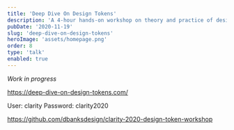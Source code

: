 ```yaml
---
title: 'Deep Dive On Design Tokens'
description: 'A 4-hour hands-on workshop on theory and practice of design tokens presented virtually at Clarity 2020.'
pubDate: '2020-11-19'
slug: 'deep-dive-on-design-tokens'
heroImage: 'assets/homepage.png'
order: 8
type: 'talk'
enabled: true
---
```


_Work in progress_

https://deep-dive-on-design-tokens.com/

User: clarity
Password: clarity2020

https://github.com/dbanksdesign/clarity-2020-design-token-workshop
